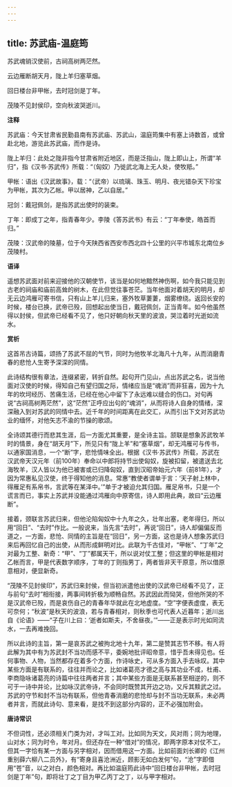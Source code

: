 ```yaml
---
---
---
```

title: 苏武庙-温庭筠
---

苏武魂销汉使前，古祠高树两茫然。

云边雁断胡天月，陇上羊归塞草烟。

回日楼台非甲帐，去时冠剑是丁年。

茂陵不见封侯印，空向秋波哭逝川。

**注释**

苏武庙：今天甘肃省民勤县南有苏武庙、苏武山，温庭筠集中有塞上诗数首，或曾赴北地，游览此苏武庙，而作是诗。

陇上羊归：此处之陇非指今甘肃省附近地区，而是泛指山，陇上即山上，所谓“羊归”，指《汉书·苏武传》所载：“（匈奴）乃徙武北海上无人处，使牧羝。”

甲帐：语出《汉武故事》，载：“（武帝）以琉璃、珠玉、明月、夜光错杂天下珍宝为甲帐，其次为乙帐。甲以居神，乙以自居。”

冠剑：戴冠佩剑，是指苏武出使时的装束。

丁年：即成丁之年，指青春年少。李陵《答苏武书》有云：“丁年奉使，皓首而归。”

茂陵：汉武帝的陵墓，位于今天陕西省西安市西北四十公里的兴平市城东北南位乡茂陵村。

**语译**

遥想苏武面对前来迎接他的汉朝使节，该当是如何地黯然神伤啊，如今我只能见到古老的祠庙和庙前高耸的树木，在此但觉往事苍茫。当年他面对着胡天的明月，却无云边鸿雁可寄书信，只有山上羊儿归来，塞外牧草萋萋，烟雾缭绕。返回长安的时候，楼台已换，武帝已殁，回想起出使当日，戴冠佩剑，正当青年。如今他虽然得以封侯，但武帝已经看不见了，他只好朝向秋天里的波浪，哭泣着时光逝如流水。

**赏析**

这首吊古诗篇，颂扬了苏武不屈的气节，同时为他牧羊北海凡十九年，从而消磨青春的悲怆人生寄予深深的同情。

此诗结构很有章法，连缀紧密，转折自然。起句开门见山，点出苏武之名，说当他面对汉使的时候，得知自己有望归国之际，情绪应当是“魂消”而非狂喜，因为十九年的坎坷经历、苦痛生活，已经在他心中留下了永远难以缝合的伤口。对句再说“古祠高树两茫然”，这“茫然”正呼应出句的“魂消”，从而将诗人自身的情绪，深深融入到对苏武的同情中去。近千年的时间距离在此交汇，从而引出下文对苏武功业的缅怀，对他矢志不渝的节操的歌颂。

全诗颂其德行而悲其生涯，后一方面尤其重要，是全诗主旨。颔联是想象苏武牧羊时的情景，身在“胡天月”下，所见只有“陇上羊”和“塞草烟”，却无鸿雁可与传书，以通家国消息，一个“断”字，悲怆情味全出。根据《汉书·苏武传》所载，苏武在汉武帝天汉元年（前100年）奉命以中郎将持节出使匈奴，旋被扣留，被遣送去北海牧羊，汉人皆以为他已被害或已归降匈奴，直到汉昭帝始元六年（前81年），才因为常惠私见汉使，终于得知他的消息。常惠“教使者谓单于言：‘天子射上林中，得雁足有系帛书，言武等在某泽中。’”单于才被迫允其归国。雁足帛书，只是一个谎言而已，事实上苏武并没能通过鸿雁向中原寄信，诗人即用此典，故曰“云边雁断”。

接着，颈联言苏武归来，但他沦陷匈奴中十九年之久，壮年出塞，老年得归，所以用“回日”、“去时”作比。一般说来，当先言“去时”，再说“回日”，诗人却偏偏反而道之，一方面，悲怆、同情的主旨是在“回日”，另一方面，这也是诗人想象苏武归来后再回忆自己的出使，从而形成鲜明对比。此联为千古佳对，“甲帐”、“丁年”之对最为工整、新奇：“甲”、“丁”都属天干，所以说对仗工整；但这里的甲帐是相对乙帐而言，甲是代表数字顺序，丁年的丁则指男丁，两者皆非天干原意，所以借原意相对，便显新奇。

“茂陵不见封侯印”，苏武归来封侯，但当初派遣他出使的汉武帝已经看不见了，正与前句“去时”相衔接，两事间转折极为顺畅自然。苏武因此而恸哭，但他所哭的不是汉武帝已殁，而是哀伤自己的青春年华就此在北地虚度。“空”字便表虚度，表无可奈何；“秋波”是秋天的波浪，若与青春相对，则秋季也可代表人近暮年；逝川出自《论语》——“子在川上曰：‘逝者如斯夫，不舍昼夜。’”——正是表示时光如同流水，一去再难挽回。

所以此诗的主旨，第一是哀苏武之被拘北地十九年，第二是赞其志节不移。有人将此解为其中有为苏武封不当功而感不平，委婉地批评昭帝意，惜乎吾未得见也。任何事物、人物，当然都存在着多个方面，作诗咏史，可从多方面入手去咏叹。其中某些方面是有联系的，往往并而论之，比如诸葛亮才德之高与其功业不成，杜甫、李商隐咏诸葛亮的诗篇中往往两者并言；其中某些方面是无联系甚至相逆的，则不可于一诗中并论，比如咏汉武帝诗，不会同时既赞其开边之功，又斥其黩武之过。苏武的守节和封不当功有联系，但他青春消磨的悲怆却与封不当功无联系，未必两者并言，而就此诗句、意来看，是找不到这部分内容的，正不必强加附会。

**唐诗常识**

不但词性，还必须相关门类为对，才叫工对。比如同为天文，风对雨；同为地理，山对水；同为时令，年对月。但还存在一种“借对”的情况，即两字原本对仗不工，但其一字恰有某一方面与另字相对，因而借用这一方面。比如前面刘长卿的《江州重别薛六柳八二员外》，有“寄身且喜沧洲近，顾影无如白发何”句，“沧”字即借用“苍”音，以之对白，颜色相对。再比如温庭筠此诗中“回日楼台非甲帐，去时冠剑是丁年”句，即将壮丁之丁目为甲乙丙丁之丁，以与甲字相对。